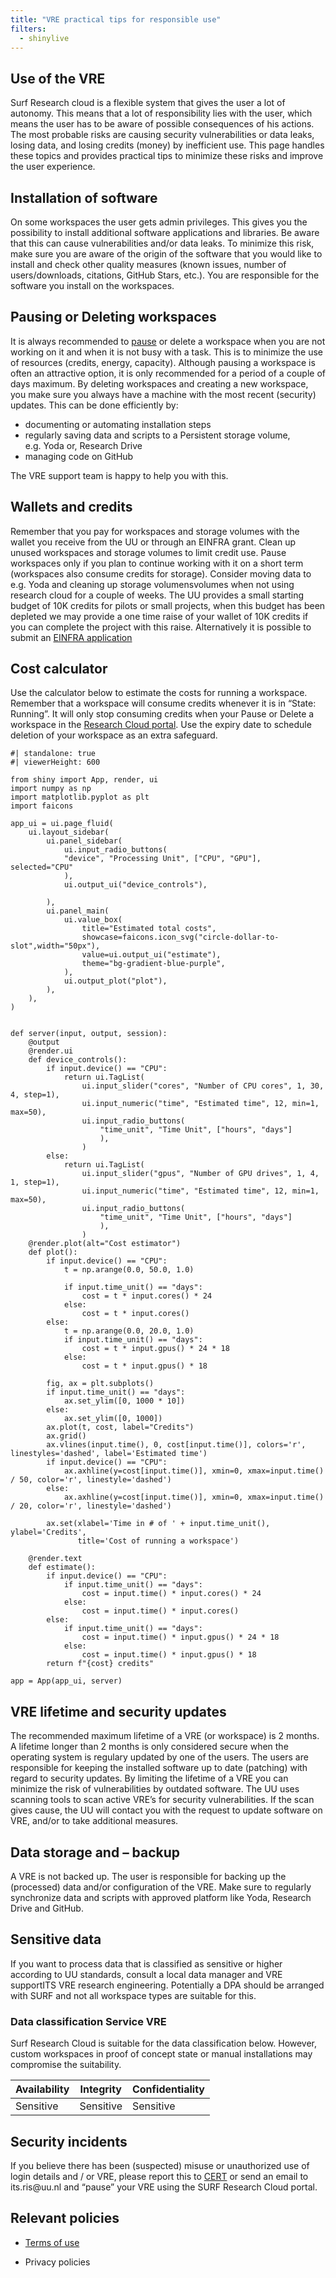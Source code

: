 ```yaml
---
title: "VRE practical tips for responsible use"
filters:
  - shinylive
---
```


## Use of the VRE
Surf Research cloud is a flexible system that gives the user a lot of autonomy. This means that a lot of responsibility lies with the user, which means the user has to be aware of possible consequences of his actions. The most probable risks are causing security vulnerabilities or data leaks, losing data, and losing credits (money) by inefficient use. This page handles these topics and provides practical tips to minimize these risks and improve the user experience.

## Installation of software
On some workspaces the user gets admin privileges. This gives you the possibility to install additional software applications and libraries. Be aware that this can cause vulnerabilities and/or data leaks. To minimize this risk, make sure you are aware of the origin of the software that you would like to install and check other quality measures (known issues, number of users/downloads, citations, GitHub Stars, etc.). You are responsible for the software you install on the workspaces.

## Pausing or Deleting workspaces
It is always recommended to [pause](https://servicedesk.surf.nl/wiki/display/WIKI/Pause+a+workspace) or delete a workspace when you are not working on it and when it is not busy with a task. This is to minimize the use of resources (credits, energy, capacity). Although pausing a workspace is often an attractive option, it is only recommended for a period of a couple of days maximum. By deleting workspaces and creating a new workspace, you make sure you always have a machine with the most recent (security) updates. This can be done efficiently by:

-   documenting or automating installation steps
-   regularly saving data and scripts to a Persistent storage volume, e.g. Yoda or, Research Drive
-   managing code on GitHub

The VRE support team is happy to help you with this. 

## Wallets and credits
Remember that you pay for workspaces and storage volumes with the wallet you receive from the UU or through an EINFRA grant. Clean up unused workspaces and storage volumes to limit credit use. Pause workspaces only if you plan to continue working with it on a short term (workspaces also consume credits for storage). Consider moving data to e.g. Yoda and cleaning up storage volumensvolumes when not using research cloud for a couple of weeks. The UU provides a small starting budget of 10K credits for pilots or small projects, when this budget has been depleted we may provide a one time raise of your wallet of 10K credits if you can complete the project with this raise. Alternatively it is possible to submit an [EINFRA application](einfra.qmd)

## Cost calculator

Use the calculator below to estimate the costs for running a workspace. Remember that a workspace will consume credits whenever it is in "State: Running". It will only stop consuming credits when your Pause or Delete a workspace in the [Research Cloud portal](https://portal.live.surfresearchcloud.nl/). Use the expiry date to schedule deletion of your workspace as an extra safeguard.

```shinylive-python
#| standalone: true
#| viewerHeight: 600

from shiny import App, render, ui
import numpy as np
import matplotlib.pyplot as plt
import faicons

app_ui = ui.page_fluid(
    ui.layout_sidebar(
        ui.panel_sidebar(
            ui.input_radio_buttons(
            "device", "Processing Unit", ["CPU", "GPU"], selected="CPU"
            ),
            ui.output_ui("device_controls"),

        ),
        ui.panel_main(
            ui.value_box(
                title="Estimated total costs",
                showcase=faicons.icon_svg("circle-dollar-to-slot",width="50px"),
                value=ui.output_ui("estimate"),
                theme="bg-gradient-blue-purple",
            ),
            ui.output_plot("plot"),
        ),
    ),
)


def server(input, output, session):
    @output
    @render.ui
    def device_controls():
        if input.device() == "CPU":
            return ui.TagList(
                ui.input_slider("cores", "Number of CPU cores", 1, 30, 4, step=1),
                ui.input_numeric("time", "Estimated time", 12, min=1, max=50),
                ui.input_radio_buttons(
                    "time_unit", "Time Unit", ["hours", "days"]
                    ),
                )
        else:
            return ui.TagList(
                ui.input_slider("gpus", "Number of GPU drives", 1, 4, 1, step=1),
                ui.input_numeric("time", "Estimated time", 12, min=1, max=50),
                ui.input_radio_buttons(
                    "time_unit", "Time Unit", ["hours", "days"]
                    ),
                )
    @render.plot(alt="Cost estimator")
    def plot():
        if input.device() == "CPU":
            t = np.arange(0.0, 50.0, 1.0)

            if input.time_unit() == "days":
                cost = t * input.cores() * 24
            else:
                cost = t * input.cores()
        else:
            t = np.arange(0.0, 20.0, 1.0)
            if input.time_unit() == "days":
                cost = t * input.gpus() * 24 * 18
            else:
                cost = t * input.gpus() * 18

        fig, ax = plt.subplots()
        if input.time_unit() == "days":
            ax.set_ylim([0, 1000 * 10])
        else:
            ax.set_ylim([0, 1000])
        ax.plot(t, cost, label="Credits")
        ax.grid()
        ax.vlines(input.time(), 0, cost[input.time()], colors='r', linestyles='dashed', label='Estimated time')
        if input.device() == "CPU":
            ax.axhline(y=cost[input.time()], xmin=0, xmax=input.time() / 50, color='r', linestyle='dashed')
        else:
            ax.axhline(y=cost[input.time()], xmin=0, xmax=input.time() / 20, color='r', linestyle='dashed')

        ax.set(xlabel='Time in # of ' + input.time_unit(), ylabel='Credits',
               title='Cost of running a workspace')

    @render.text  
    def estimate():
        if input.device() == "CPU":
            if input.time_unit() == "days":
                cost = input.time() * input.cores() * 24
            else:
                cost = input.time() * input.cores()
        else:
            if input.time_unit() == "days":
                cost = input.time() * input.gpus() * 24 * 18
            else:
                cost = input.time() * input.gpus() * 18
        return f"{cost} credits"  

app = App(app_ui, server)

```



## VRE lifetime and security updates
The recommended maximum lifetime of a VRE (or workspace) is 2 months. A lifetime longer than 2 months is only considered secure when the operating system is regulary updated by one of the users. The users are responsible for keeping the installed software up to date (patching) with regard to security updates. By limiting the lifetime of a VRE you can minimize the risk of vulnerabilities by outdated software. The UU uses scanning tools to scan active VRE's for security vulnerabilities. If the scan gives cause, the UU will contact you with the request to update software on VRE, and/or to take additional measures.

## Data storage and – backup
A VRE is not backed up. The user is responsible for backing up the (processed) data and/or configuration of the VRE. Make sure to regularly synchronize data and scripts with approved platform like Yoda, Research Drive and GitHub.

## Sensitive data
If you want to process data that is classified as sensitive or higher according to UU standards, consult a local data manager and VRE supportITS VRE research engineering. Potentially a DPA should be arranged with SURF and not all workspace types are suitable for this.

### Data classification Service VRE 
Surf Research Cloud is suitable for the data classification below. However, custom workspaces in proof of concept state or manual installations may compromise the suitability. 

|Availability|Integrity|Confidentiality| 
|------------|---------|---------------|
| Sensitive  |Sensitive|   Sensitive   |

## Security incidents
If you believe there has been (suspected) misuse or unauthorized use of login details and / or VRE, please report this to [CERT](https://www.uu.nl/en/organisation/information-and-technology-services-its/computer-emergency-response-team-cert-uu) or send an email to its.ris@uu.nl and "pause" your VRE using the SURF Research Cloud portal.

## Relevant policies
- [Terms of use](terms-of-use.qmd)

- Privacy policies
